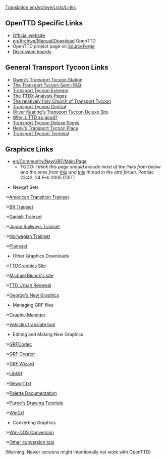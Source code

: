 [[Translation:en/Archive/Lists/Links]]
==OpenTTD Specific Links==
*[http://www.openttd.org Official website]
*[[en/Archive/Manual/Download]] OpenTTD
*OpenTTD project page on [http://sourceforge.net/projects/openttd SourceForge]
*[http://www.tt-forums.net/index.php?c=20 Discussion boards]


==General Transport Tycoon Links==
*[http://www.owenrudge.net/TT/ Owen's Transport Tycoon Station]
*[http://i-want-a-website.com/about-tt/ The Transport Tycoon Semi-FAQ]
*[http://www.tt-extreme.net/ Transport Tycoon Extreme]
*[http://www.geocities.com/pep_catala/ The TTDX Analysis Pages]
*[http://www.nylon.net/ttd/index.html The relatively holy Church of Transport Tycoon]
*[http://www.geocities.com/transporttycooncentral/ Transport Tycoon Central]
*[http://o-keating.com/ttd/ Oliver Keating's Transport Tycoon Deluxe Site]
*[http://www.geocities.com/pep_catala/ Why is TTD so good?]
*[http://www.tycoongames.net/ttdpages.html Transport Tycoon Deluxe Pages]
*[http://www.xs4all.nl/~hensing/tycoon_main.htm  Henk's Transport Tycoon Place]
*[http://www.transport-tycoon.co.nr Transport Tycoon Terminal]

==Graphics Links==
* [[en/Community/NewGRF/Main Page]]
** TODO: ''I think this page should include most of the links from below and the ones from [http://www.tt-forums.net/viewtopic.php?t=13558 this] and [http://www.tt-forums.net/viewtopic.php?t=12565 this] thread in the ottd forum.'' Pontiac 23:42, 24 Feb 2005 (CET)

*Newgrf Sets
:*[http://www.as-st.com/ttd/newusa/index.html American Transition Trainset]
:*[http://www.xpns.co.uk/wiki/index.php/BR_Set BR Trainset]
:*[http://www.ttdxd.tk/ Danish Trainset]
:*[http://www.as-st.com/ttd/japan/index.html Japan Railways Trainset]
:*[http://frip.dk/okf2000/ttdxn/ Norwegian Trainset]
:*[http://www.as-st.com/ttd/planes/index.html Planeset]


*Other Graphics Downloads
:*[http://ttdgraphics.cjb.net/ TTDGraphics Site]
:*[http://www.patagonia.de.vu/ttd/ Michael Blunck's site]
:*[http://www.divxland.org/ttd/ttdur.htm TTD Urban Renewal]
:*[http://ttd.cernun.net/ George's New Graphics]


*Managing GRF files
:*[http://ttdpatch.de.vu Graphic Manager]
:*[http://www.antp.be/ttd/ Vehicles translate tool]


*Editing and Making New Graphics
:*[http://www.ttdpatch.net/grfcodec/ GRFCodec]
:*[http://www.tt-forums.net/viewtopic.php?t=6326 GRF Creator]
:*[http://www.divxland.org/ttd/grfwizard.htm GRF Wizard]
:*[http://www.tt-forums.net/viewtopic.php?t=4968 LibGrf]
:*[http://www.ttdpatch.net/src/newgrf.txt Newgrf.txt]
:*[http://www.tt-forums.net/viewtopic.php?t=6002 Palette Documentation]
:*[http://users.tt-forums.net/purno/PDT/index.php Purno's Drawing Tutorials]
:*[http://ade.se/projects/wingrf/wingrf.zip WinGrf]


*Converting Graphics
:*[http://www.tt-forums.net/viewtopic.php?t=4447 Win-DOS Conversion]
:*[http://www.tt-forums.net/viewtopic.php?t=5226 Other conversion tool] <warning>(Warning: Newer versions might intentionally not work with OpenTTD)</warning>